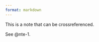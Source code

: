 ```yaml
---
format: markdown
---
```


::: {#nte-1 .callout-note}

This is a note that can be crossreferenced.

:::

See @nte-1.